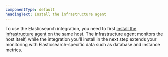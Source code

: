 ```yaml
---
componentType: default
headingText: Install the infrastructure agent
---
```


To use the Elasticsearch integration, you need to first [install the infrastructure agent](/docs/infrastructure/install-infrastructure-agent/get-started/install-infrastructure-agent-new-relic/) on the same host. The infrastructure agent monitors the host itself, while the integration you'll install in the next step extends your monitoring with Elasticsearch-specific data such as database and instance metrics.